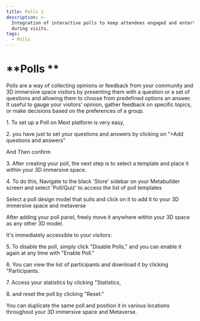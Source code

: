 ```yaml
---
title: Polls 1
description: >-
  Integration of interactive polls to keep attendees engaged and entertained
  during visits.
tags:
  - Polls
---
```


# \*\*Polls \*\*

Polls are a way of collecting opinions or feedback from your community and 3D immersive space visitors by presenting them with a question or a set of questions and allowing them to choose from predefined options an answer. It useful to gauge your visitors’ opinion, gather feedback on specific topics, or make decisions based on the preferences of a group.

1\.	To set up a Poll on Mext platform is very easy,

2\.	you have just to set your questions and answers  by clicking on “+Add questions and answers”

And Then confirm

3\.	After creating your poll, the next step is to select a template and place it within your 3D immersive space.

4\.	To do this, Navigate to the black 'Store' sidebar on your Metabuilder screen and select 'Poll/Quiz' to access the list of poll templates

Select a poll design model that suits and click on it to add it to your 3D immersive space and metaverse

After adding your poll panel, freely move it anywhere within your 3D space as any other 3D model.

It's immediately accessible to your visitors:

5\.	To disable the poll, simply click "Disable Polls," and you can enable it again at any time with "Enable Poll."

6\.	You can view the list of participants and download it by clicking "Participants.

7\.	Access your statistics by clicking "Statistics,

8\.	and reset the poll by clicking "Reset."

You can duplicate the same poll and position it in various locations throughout your 3D immersive space and Metaverse.
